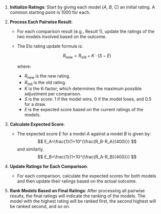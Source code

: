1.  **Initialize Ratings**: Start by giving each model ($A$, $B$, $C$) an initial rating. A common starting point is 1000 for each.
2.  **Process Each Pairwise Result**:

    - For each comparison result (e.g., Result 1), update the ratings of the two models involved based on the outcome.
    - The Elo rating update formula is:

      $$
      R_{ \text{new} } = R_{\text{old}}+K \cdot(S-E)
      $$

      where:

      - $R_{\text{new}}$​ is the new rating.
      - $R_{\text{old}}$ is the old rating.
      - $K$ is the K-factor, which determines the maximum possible adjustment per comparison.
      - $S$ is the score: 1 if the model wins, 0 if the model loses, and 0.5 for a draw.
      - $E$ is the expected score based on the current ratings of the models.

3.  **Calculate Expected Score**:

    - The expected score $E$ for a model $A$ against a model $B$ is given by:
      $$
      E_A=\frac{1}{1+10^{\frac{R_B-R_A}{400}}}
      $$
      and similarly,
      $$
      E_B=\frac{1}{1+10^{\frac{R_A-R_B}{400}}}
      $$

4.  **Update Ratings for Each Comparison**:

    - For each comparison, calculate the expected scores for both models and then update their ratings based on the actual outcome.

5.  **Rank Models Based on Final Ratings**: After processing all pairwise results, the final ratings will indicate the ranking of the models. The model with the highest rating will be ranked first, the second highest will be ranked second, and so on.

